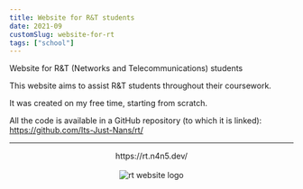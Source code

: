 ```yaml
---
title: Website for R&T students
date: 2021-09
customSlug: website-for-rt
tags: ["school"]
---
```


Website for R&T (Networks and Telecommunications) students

This website aims to assist R&T students throughout their coursework.


<Thought>
It was created on my free time, starting from scratch.
</Thought>

All the code is available in a GitHub repository (to which it is linked): https://github.com/Its-Just-Nans/rt/

---



<div style="text-align: center">
    <div>https://rt.n4n5.dev/</div>
    <br />
    <Image src={logo} alt="rt website logo" height={200}/>
</div>


